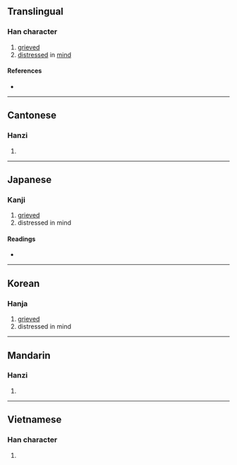 {{character info/new}}
==Translingual==

===Han character===
{{Han char|rn=61|rad=心|as=02|sn=5|four=97020|canj=PSH,XPSH|ids=⿰忄刀}}

# [[grieved]]
# [[distress]]ed in [[mind]]

====References====
* {{Han ref|kx=0375.080|dkj=10305|dj=0702.050|hdz=42268.080|uh=5FC9|ud=24521|bh=C97B|bd=51579}}

----

==Cantonese==

===Hanzi===
{{yue-hanzi|jyut=[[dou1]], [[tou1]]|y=dou1, tou1}}

# {{defn|lang=yue|sort=心02}}

----

==Japanese==

===Kanji===
{{ja-kanji|grade=|rs=心02}}

# [[grieved]]
# distressed in mind

====Readings====
* {{ja-readings|on=[[とう]] (tō)|kun=[[うれえる]] (ureeru)}}

----

==Korean==

===Hanja===
{{ko-hanja|hangeul=도|eumhun=|rv=do|mr=to|y=to}}

# [[grieved]]
# distressed in mind

----

==Mandarin==

===Hanzi===
{{cmn-hanzi|pin=[[dāo]] ([[dao1]])|wg=tao<sup>1</sup>}}

# {{defn|lang=cmn|sort=心02}}

----

==Vietnamese==

===Han character===
{{vi-readings|rs=心02|hanviet=đau}}

# {{defn|lang=vi|sort=心02}}